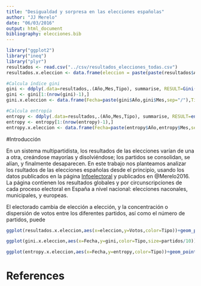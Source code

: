 ```yaml
---
title: "Desigualdad y sorpresa en las elecciones españolas"
author: "JJ Merelo"
date: "06/03/2016"
output: html_document
bibliography: elecciones.bib
---
```


```r
library("ggplot2")
library("ineq")
library("plyr")
resultados <- read.csv("../csv/resultados_elecciones_todas.csv")
resultados.x.eleccion <- data.frame(eleccion = paste(paste(resultados$Año,resultados$Mes,sep="/"),resultados$Tipo,sep="-"),Partido=resultados$Partido,Tipo=resultados$Tipo,Votos=as.numeric(as.character(resultados$Votos)))

#Calcula índice gini
gini <- ddply(.data=resultados,.(Año,Mes,Tipo), summarise, RESULT=Gini(Votos),PARTIDOS=length(Tipo))
gini <- gini[1:(nrow(gini)-1),]
gini.x.eleccion <- data.frame(Fecha=paste(gini$Año,gini$Mes,sep="/"),Tipo=gini$Tipo,gini=gini$RESULT,partidos=gini$PARTIDOS)

#Calcula entropía
entropy <- ddply(.data=resultados,.(Año,Mes,Tipo), summarise, RESULT=entropy(Votos),PARTIDOS=length(Tipo))
entropy <- entropy[1:(nrow(entropy)-1),]
entropy.x.eleccion <- data.frame(Fecha=paste(entropy$Año,entropy$Mes,sep="/"),Tipo=entropy$Tipo,entropy=entropy$RESULT)
```

#Introducción
  
En un sistema multipartidista, los resultados de las elecciones varían de una a otra, creándose mayorías y disolviéndose; los partidos se consolidan, se alían, y finalmente desaparecen. En este trabajo nos planteamos analizar los rsultados de las elecciones españolas desde el principio, usando los datos publicados en la página [Infoelectoral](http://infoelectoral.mir.es) y publicados en @Merelo2016. La página contienen los resultados globales y por circunscripciones de cada proceso electoral en España a nivel nacional: elecciones naconales, municipales, y europeas.

El electorado cambia de elección a elección, y la concentración o dispersión de votos entre los diferentes partidos, así como el número de partidos, puede 
  
```r
ggplot(resultados.x.eleccion,aes(x=eleccion,y=Votos,color=Tipo))+geom_point(stat='identity')+stat_summary(fun.y = "median", geom="point", colour = "red", size = 4, shape=15)+scale_y_log10()+ theme(axis.text.x = element_text(angle = 90, hjust = 1))
```

```r
ggplot(gini.x.eleccion,aes(x=Fecha,y=gini,color=Tipo,size=partidos/10))+geom_point(stat='identity')+theme(axis.text.x = element_text(angle = 90, hjust = 1))
```

```r
ggplot(entropy.x.eleccion,aes(x=Fecha,y=entropy,color=Tipo))+geom_point(stat='identity')+theme(axis.text.x = element_text(angle = 90, hjust = 1))
```
# References
  